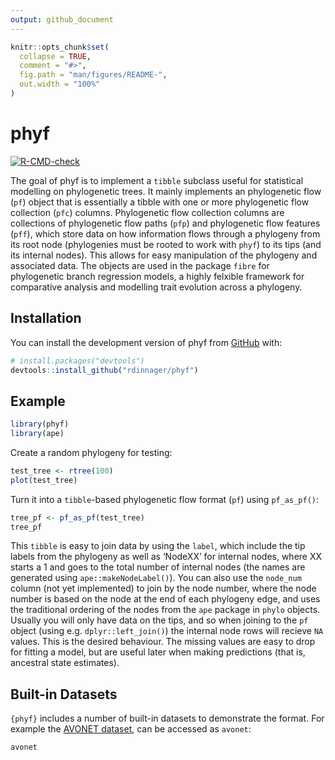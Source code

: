 ```yaml
---
output: github_document
---
```


<!-- README.md is generated from README.Rmd. Please edit that file -->

```r
knitr::opts_chunk$set(
  collapse = TRUE,
  comment = "#>",
  fig.path = "man/figures/README-",
  out.width = "100%"
)
```

# phyf

<!-- badges: start -->
[![R-CMD-check](https://github.com/rdinnager/phyf/actions/workflows/R-CMD-check.yaml/badge.svg)](https://github.com/rdinnager/phyf/actions/workflows/R-CMD-check.yaml)
<!-- badges: end -->

The goal of phyf is to implement a `tibble` subclass useful for statistical modelling on phylogenetic trees. It mainly implements an phylogenetic flow (`pf`) object that is essentially a tibble with one or more phylogenetic flow collection (`pfc`) columns. Phylogenetic flow collection columns are collections of phylogenetic flow paths (`pfp`) and phylogenetic flow features (`pff`), which store data on how information flows through a phylogeny from its root node (phylogenies must be rooted to work with `phyf`) to its tips (and its internal nodes). This allows for easy manipulation of the phylogeny and associated data. The objects are used in the package `fibre` for phylogenetic branch regression models, a highly felxible framework for comparative analysis and modelling trait evolution across a phylogeny.

## Installation

You can install the development version of phyf from [GitHub](https://github.com/) with:

``` r
# install.packages("devtools")
devtools::install_github("rdinnager/phyf")
```

## Example

```r
library(phyf)
library(ape)
```

Create a random phylogeny for testing:

```r
test_tree <- rtree(100) 
plot(test_tree)
```

Turn it into a `tibble`-based phylogenetic flow format (`pf`) using `pf_as_pf()`:

```r
tree_pf <- pf_as_pf(test_tree)
tree_pf
```

This `tibble` is easy to join data by using the `label`, which include the tip labels from the phylogeny as well as 'NodeXX' for internal nodes, where XX starts a 1 and goes to the total number of internal nodes (the names are generated using `ape::makeNodeLabel()`). You can also use the `node_num` column (not yet implemented) to join by the node number, where the node number is based on the node at the end of each phylogeny edge, and uses the traditional ordering of the nodes from the `ape` package in `phylo` objects. Usually you will only have data on the tips, and so when joining to the `pf` object (using e.g. `dplyr::left_join()`) the internal node rows will recieve `NA` values. This is the desired behaviour. The missing values are easy to drop for fitting a model, but are useful later when making predictions (that is, ancestral state estimates).

## Built-in Datasets

`{phyf}` includes a number of built-in datasets to demonstrate the format. For example the [AVONET dataset](https://figshare.com/articles/dataset/AVONET_morphological_ecological_and_geographical_data_for_all_birds_Tobias_et_al_2021_Ecology_Letters_/16586228), can be accessed as `avonet`:

```r
avonet
```